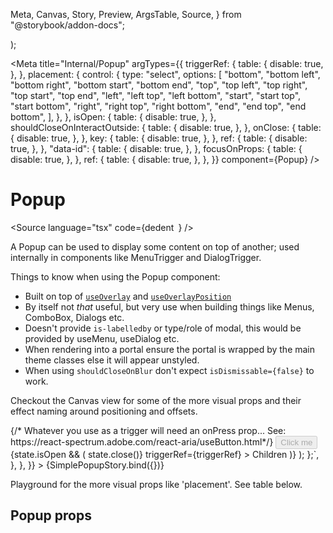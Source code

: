   Meta,
  Canvas,
  Story,
  Preview,
  ArgsTable,
  Source,
} from "@storybook/addon-docs";

  <StoryCenteredInline>
    <SimplePopup {...args} />
  </StoryCenteredInline>
);

<Meta
  title="Internal/Popup"
  argTypes={{
    triggerRef: {
      table: {
        disable: true,
      },
    },
    placement: {
      control: {
        type: "select",
        options: [
          "bottom",
          "bottom left",
          "bottom right",
          "bottom start",
          "bottom end",
          "top",
          "top left",
          "top right",
          "top start",
          "top end",
          "left",
          "left top",
          "left bottom",
          "start",
          "start top",
          "start bottom",
          "right",
          "right top",
          "right bottom",
          "end",
          "end top",
          "end bottom",
        ],
      },
    },
    isOpen: {
      table: {
        disable: true,
      },
    },
    shouldCloseOnInteractOutside: {
      table: {
        disable: true,
      },
    },
    onClose: {
      table: {
        disable: true,
      },
    },
    key: {
      table: {
        disable: true,
      },
    },
    ref: {
      table: {
        disable: true,
      },
    },
    "data-id": {
      table: {
        disable: true,
      },
    },
    focusOnProps: {
      table: {
        disable: true,
      },
    },
    ref: {
      table: {
        disable: true,
      },
    },
  }}
  component={Popup}
/>

# Popup

<Source
  language="tsx"
  code={dedent`
  `}
/>

A Popup can be used to display some content on top of another; used internally in components like MenuTrigger and DialogTrigger.

Things to know when using the Popup component:

- Built on top of [`useOverlay`](https://react-spectrum.adobe.com/react-aria/useOverlay.html) and [`useOverlayPosition`](https://react-spectrum.adobe.com/react-aria/useOverlayPosition.html)
- By itself not _that_ useful, but very use when building things like Menus, ComboBox, Dialogs etc.
- Doesn't provide `is-labelledby` or type/role of modal, this would be provided by useMenu, useDialog etc.
- When rendering into a portal ensure the portal is wrapped by the main theme classes else it will appear unstyled.
- When using `shouldCloseOnBlur` don't expect `isDismissable={false}` to work.

Checkout the Canvas view for some of the more visual props and their effect naming around positioning and offsets.

<Preview>
  <Story
    name="a) Popup"
    parameters={{
      docs: {
        source: {
          code: dedent`
  const triggerRef = useRef(null);
  const state = useOverlayTriggerState({});
  const { triggerProps, overlayProps } = useOverlayTrigger(
    {
      type: "dialog",
    },
    state,
    triggerRef
  );\n
  return (
    <>
      {/* Whatever you use as a trigger will need an onPress prop... 
      See: https://react-spectrum.adobe.com/react-aria/useButton.html*/}
      <Button {...triggerProps} ref={triggerRef} disabled={state.isOpen}>
        Click me
      </Button>
      {state.isOpen && (
        <Popup
          {...overlayProps}
          {...props}
          isOpen={state.isOpen}
          onClose={() => state.close()}
          triggerRef={triggerRef}
        >
          Children
        </Popup>
      )}
    </>
  );
};`,
        },
      },
    }}
  >
    {SimplePopupStory.bind({})}
  </Story>
</Preview>

Playground for the more visual props like 'placement'. See table below.

<ArgsTable story="a) Popup" />

## Popup props

<ArgsTable of={Popup} />
